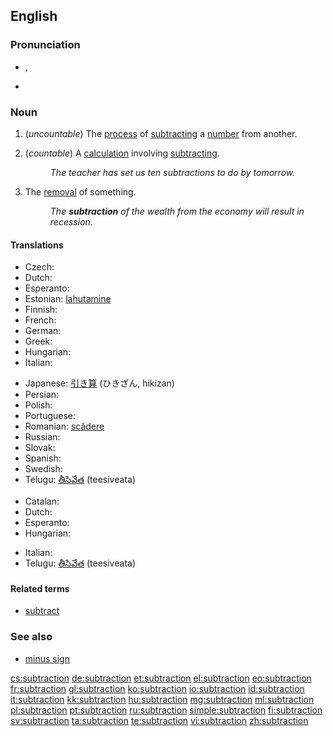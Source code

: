 ==English==

===Pronunciation===
* {{IPA|/səbˈtɹækʃən/}}, {{X-SAMPA|/s@b"tr{kS@n/}}
* {{rhymes|ækʃən}}

===Noun===
{{en-noun|s|-}}

# {{arithmetic}} (''uncountable'') The [[process]] of [[subtract]]ing a [[number]] from another.
# {{arithmetic}} (''countable'') A [[calculation]] involving [[subtract]]ing.
#: ''The teacher has set us ten subtractions to do by tomorrow.''
# The [[removal]] of something.
#: ''The '''subtraction''' of the wealth from the economy will result in recession.''

====Translations====

{{trans-top|process}}
* Czech: {{t-|cs|odčítání|n}}
* Dutch: {{t+|nl|aftrekken|n}}
* Esperanto: {{t-|eo|subtraho}}
* Estonian: [[lahutamine]]
* Finnish: {{t-|fi|vähentäminen}}
* French: {{t+|fr|soustraction|f}}
* German: {{t+|de|Subtraktion|f}}
* Greek: {{t+|el|αφαίρεση|f}}
* Hungarian: {{t+|hu|kivonás}}
* Italian: {{t-|it|sottrazione|f}}
{{trans-mid}}
* Japanese: [[引き算]] (ひきざん, hikizan)
* Persian: {{t+|fa|تفریق|xs=Persian}}
* Polish: {{t+|pl|odejmowanie|n}}
* Portuguese: {{t+|pt|subtração|f}}
* Romanian: [[scădere]] {{f}}
* Russian: {{t+|ru|вычитание|n|tr=vyčitánije}}
* Slovak: {{t-|sk|odčítanie|n}}
* Spanish: {{t-|es|resta|f}}
* Swedish: {{t+|sv|subtraktion}}
* Telugu: [[తీసివేత]] (teesiveata)
{{trans-bottom}}

{{trans-top|calculation}}
* Catalan: {{t|ca|sostracció|f}}
* Dutch: {{t+|nl|aftrekking|f}}
* Esperanto: {{t-|eo|subtraho}}
* Hungarian: {{t+|hu|kivonás}}
{{trans-mid}}
* Italian: {{t-|it|sottrazione|f}}
* Telugu: [[తీసివేత]] (teesiveata)
{{trans-bottom}}

====Related terms====
* [[subtract]]

===See also===
* [[minus sign]]

[[cs:subtraction]]
[[de:subtraction]]
[[et:subtraction]]
[[el:subtraction]]
[[eo:subtraction]]
[[fr:subtraction]]
[[gl:subtraction]]
[[ko:subtraction]]
[[io:subtraction]]
[[id:subtraction]]
[[it:subtraction]]
[[kk:subtraction]]
[[hu:subtraction]]
[[mg:subtraction]]
[[ml:subtraction]]
[[pl:subtraction]]
[[pt:subtraction]]
[[ru:subtraction]]
[[simple:subtraction]]
[[fi:subtraction]]
[[sv:subtraction]]
[[ta:subtraction]]
[[te:subtraction]]
[[vi:subtraction]]
[[zh:subtraction]]